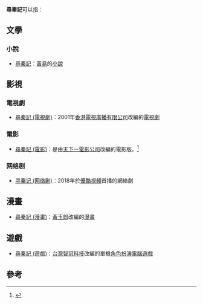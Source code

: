'''尋秦記'''可以指：
==文學==
===小說===
*[[尋秦記|尋秦記]]：[[黃易_(香港)|黃易]]的[[小說|小說]]

==影視==
===電視劇===
*[[尋秦記_(電視劇)|尋秦記 (電視劇)]]：2001年[[香港電視廣播有限公司|香港電視廣播有限公司]]改編的[[電視劇|電視劇]]

===電影===
*[[尋秦記_(電影)|尋秦記 (電影)]]：是由[[天下一電影|天下一電影公司]]改編的電影版。<ref>{{cite news |title=电影版寻秦记宣布开拍 四大主演唯独他难回归 |url=http://www.shangc.net/news/2018/0319/01237669.html |work=尚之潮 |date=2018-03-19 |accessdate=2018-08-21 |archive-date=2018-11-05 |archive-url=https://web.archive.org/web/20181105053410/http://www.shangc.net/news/2018/0319/01237669.html |dead-url=no }}</ref>

===网络剧===
*[[寻秦记_(网络剧)|寻秦记 (网络剧)]]：2018年於[[優酷視頻|優酷視頻]]首播的網絡劇

==漫畫==
*[[尋秦記_(漫畫)|尋秦記 (漫畫)]]：[[黃玉郎|黃玉郎]]改編的[[漫畫|漫畫]]

==遊戲==
*[[尋秦記_(遊戲)|尋秦記 (遊戲)]]：[[台灣|台灣]][[智冠科技|智冠科技]]改編的單機[[電子角色扮演遊戲|角色扮演]][[電腦遊戲|電腦遊戲]]

==參考==
{{reflist}}
{{disambig|Cat=三字作品消歧义}}